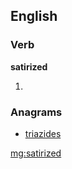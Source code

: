 ==English==

===Verb===
'''satirized'''

# {{past of|[[satirize]]}}

===Anagrams===
* [[triazides#English|triazides]]

[[mg:satirized]]